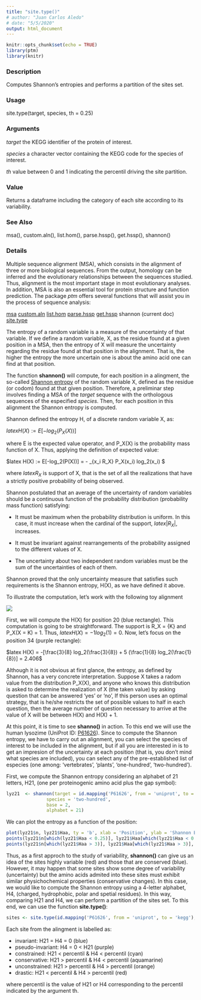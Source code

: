```yaml
---
title: "site.type()"
# author: "Juan Carlos Aledo"
# date: "5/5/2020"
output: html_document
---
```


```r
knitr::opts_chunk$set(echo = TRUE)
library(ptm)
library(knitr)
```

### Description
Computes Shannon's entropies and performs a partition of the sites set.

### Usage
site.type(target, species, th = 0.25)

### Arguments
_target_ the KEGG identifier of the protein of interest.

_species_ a character vector containing the KEGG code for the species of interest.

_th_ value between 0 and 1 indicating the percentil driving the site partition.

### Value
Returns a dataframe including the category of each site according to its variability.


### See Also
msa(), custom.aln(), list.hom(), parse.hssp(), get.hssp(), shannon()

### Details

Multiple sequence alignment (MSA), which consists in the alignment of three or more biological sequences. From the output, homology can be inferred and the evolutionary relationships between the sequences studied. Thus, alignment is the most important stage in most evolutionary analyses. In addition, MSA is also an essential tool for protein structure and function prediction. The package _ptm_ offers several functions that will assist you in the process of sequence analysis:

[msa](/msa)
[custom.aln](/custom.aln)
[list.hom](/list.hom)
[parse.hssp](/parse.hssp)
[get.hssp](/get.hssp)
shannon (current doc)
[site.type](/site.type)

The entropy of a random variable is a measure of the uncertainty of that variable. If we define a random variable, X, as the residue found at a given position in a MSA, then the entropy of X will measure the uncertainty regarding the residue found at that position in the alignment. That is, the higher the entropy the more uncertain one is about the amino acid one can find at that position. 

The function **shannon()** will compute, for each position in a alingment, the so-called [Shannon entropy](https://en.wikipedia.org/wiki/Entropy_(information_theory)) of the random variable X, defined as the residue (or codom) found at that given position. Therefore, a preliminar step involves finding a MSA of the _target_ sequence with the orthologous sequences of the especified _species_. Then, for each position in this alignment the Shannon entropy is computed. 

Shannon defined the entropy H, of a discrete random variable X, as:

$latex H(X) := E[-log_2(P_X(X))]$

where E is the expected value operator, and P_X(X) is the probability mass function of X. Thus, applying the definition of expected value:


$latex H(X) := E[-log_2(P(X))] = - \sum_{x_i \in R_X} P_X(x_i) log_2(x_i) $

where $latex R_X$ is support of X, that is the set of all the realizations that have a strictly positive probability of being observed. 

Shannon postulated that an average of the uncertainty of random variables should be a continuous function of the probability distribution (probability mass function) satisfying:

* It must be maximum when the probability distribution is uniform. In this case, it must increase when the cardinal of the support, $latex |R_X|$, increases.

* It must be invariant against rearrangements of the probability assigned to the different values of X.

* The uncertainty about two independent random variables must be the sum of the uncertainties of each of them.

Shannon proved that the only uncertainty measure that satisfies such requirements is the Shannon entropy, H(X), as we have defined it above.

To illustrate the computation, let's work with the following toy alignment


![](./toyshannon.png)


First, we will compute the H(X) for position 20 (blue rectangle). This computation is going to be straightforward. The support is R_X = {K} and P_X(X = K) = 1. Thus, $latex H(X) = - 1 log_2(1) = 0$. Now, let's focus on the position 34 (purple rectangle):

$latex H(X) = -[\frac{3}{8} log_2(\frac{3}{8}) + 5 (\frac{1}{8} log_2(\frac{1}{8})] = 2.406$

Although it is not obvious at first glance, the entropy, as defined by Shannon, has a very concrete interpretation. 
Suppose X takes a radom value from the distribution P_X(X), and anyone who knows this distribution is asked to determine the realization of X (the taken value) by asking question that can be answered 'yes' or 'no', If this person uses an optimal strategy, that is he/she restricts the set of possible values to half in each question, then the average number of question necessary to arrive at the value of X will be between H(X) and H(X) + 1.

At this point, it is time to see **shanno()** in action. To this end we will use the human lysozime (UniProt ID: [P61626](https://www.uniprot.org/uniprot/P61626)). Since to compute the Shannon entropy, we have to carry out an alignment, you can select the species of interest to be included in the alignment, but if all you are interested in is to get an impresion of the uncertainty at each position (that is, you don't mind what species are included), you can select any of the pre-established list of especies (one among: 'vertebrates', 'plants', 'one-hundred', 'two-hundred').

First, we compute the Shannon entropy considering an alphabet of 21 letters, H21, (one per proteinogenic amino acid plus the gap symbol):

```r
lyz21  <- shannon(target = id.mapping('P61626', from = 'uniprot', to = 'kegg'),  
               species = 'two-hundred',
               base = 2,
               alphabet = 21)
```

We can plot the entropy as a function of the position:

```r
plot(lyz21$n, lyz21$Haa, ty = 'b', xlab = 'Position', ylab = 'Shannon Entropy')
points(lyz21$n[which(lyz21$Haa < 0.25)], lyz21$Haa[which(lyz21$Haa < 0.25)], pch = 19, col = 'blue')
points(lyz21$n[which(lyz21$Haa > 3)], lyz21$Haa[which(lyz21$Haa > 3)], pch = 19, col = 'red')
```

Thus, as a first approch to the study of variability, **shannon()** can give us an idea of the sites highly variable (red) and those that are conserved (blue). However, it may happen that some sites show some degree of variability (uncertainty) but the amino acids admited into these sites must exhibit similar physichochemical properties (conservative changes). In this case, we would like to compute the Shannon entropy using a 4-letter alphabet, H4, (charged, hydrophobic, polar and spetial residues). In this way, comparing H21 and H4, we can perform a partition of the sites set. To this end, we can use the function **site.type()**:

```r
sites <- site.type(id.mapping('P61626', from = 'uniprot', to = 'kegg'), species = 'two-hundred', th = 0.25)
```

Each site from the alingment is labelled as:

* invariant: H21 = H4 = 0 (blue)
* pseudo-invariant: H4 = 0 < H21 (purple)
* constrained: H21 < percentil & H4 < percentil (cyan)
* conservative: H21 > percentil & H4 < percentil (aquamarine)
* unconstrained: H21 > percentil & H4 > percentil (orange)
* drastic: H21 < percentil & H4 > percentil (red)

where percentil is the value of H21 or H4 corresponding to the percentil indicated by the argument th.




